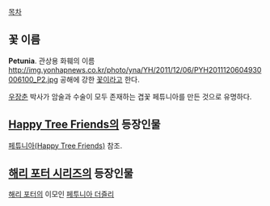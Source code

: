 [[목차]]

== 꽃 이름 ==
'''Petunia'''. 관상용 화훼의 이름
http://img.yonhapnews.co.kr/photo/yna/YH/2011/12/06/PYH2011120604930006100_P2.jpg
공해에 강한 [[꽃]]이라고 한다. 

[[우장춘]] 박사가 암술과 수술이 모두 존재하는 겹꽃 페튜니아를 만든 것으로 유명하다.
== [[Happy Tree Friends]]의 등장인물 ==
[[페튜니아(Happy Tree Friends)]] 참조.

== [[해리 포터 시리즈]]의 등장인물 ==
[[해리 포터]]의 이모인 [[페투니아 더즐리]]
